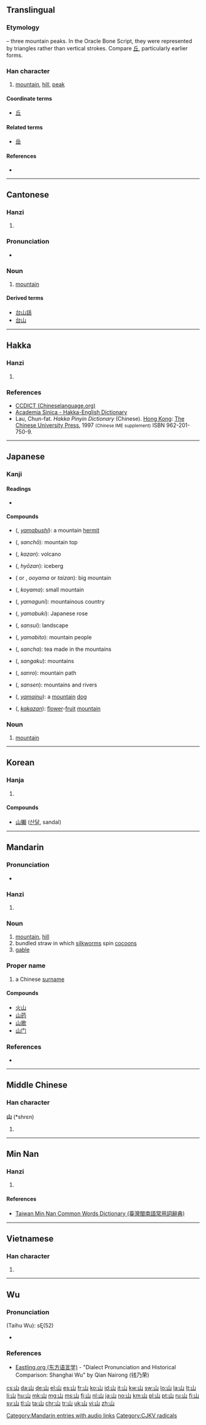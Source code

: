 {{CJK Unified Ideographs character info|hex=5C71}}
==Translingual==
{{stroke order|strokes=3}}
{{stroke order|type=animate}}
{{stroke order|type=cursive}}

===Etymology===
{{liushu|i}} – three mountain peaks. In the Oracle Bone Script, they were represented by triangles rather than vertical strokes. Compare [[丘]], particularly earlier forms.

{{Han etyl}}

===Han character===
{{Han char|rn=46|rad=山|as=00|sn=3|four=2277<sub>0</sub>|canj=山 (U)}}

# [[mountain]], [[hill]], [[peak]]

====Coordinate terms====
* [[丘]]

====Related terms====
* [[岳]]

====References====
* {{Han ref|kx=0307.010|dkj=07869|dj=0604.230|hdz=10759.110|uh=5C71|ud=23665|bh=A473|bd=42099}}

----

==Cantonese==

===Hanzi===
{{yue-hanzi|jyut=[[saan1]]|y=[[saan1]]}}

# {{defn|lang=yue|sort=山00}}

===Pronunciation===
* {{a|Hoisanese}} {{IPA|[san˧]|lang=yue}}

===Noun===
{{head|yue|noun}}

# [[mountain]]

====Derived terms====
* [[台山話]]
* [[台山]]

----

==Hakka==

===Hanzi===
{{hak-hanzi|poj=san|gd=san<sup>1</sup>|hpy=san1}}

# {{defn|lang=hak|sort=山00}}

===References===
* [http://www.chineselanguage.org/dictionaries/?mode=view&module=chardict&query= CCDICT (Chineselanguage.org)]
* [http://minhakka.ling.sinica.edu.tw/bkg/hakyin/search.php?DETAIL=1&LIMIT=id=xxxxx&dbname=su_tian_1&graph=2 Academia Sinica - Hakka-English Dictionary]
* Lau, Chun-fat. ''Hakka Pinyin Dictionary'' (Chinese). [[Hong Kong]]: [[w:Chinese University of Hong Kong|The Chinese University Press]], 1997 <small>(Chinese IME supplement)</small> ISBN 962-201-750-9.

----

==Japanese==

===Kanji===
{{ja-kanji|grade=1|rs=山00}}

====Readings====
* {{ja-readings
|goon=[[せん]] (sen)
|kanon=[[さん]] (san)
|kun=[[やま]] (yama)}}

====Compounds====
{{top2}}
* {{l|ja|山伏}} ({{l|ja|やまぶし}}, ''[[yamabushi]]''): a mountain [[hermit]]
* {{l|ja|山頂}} ({{l|ja|さんちょう}}, ''sanchō''): mountain top
* {{l|ja|火山}} ({{l|ja|かざん}}, ''kazan''): volcano
* {{l|ja|氷山}} ({{l|ja|ひょうざん}}, ''hyōzan''): iceberg
* {{l|ja|大山}} ({{l|ja|おおやま}} or {{l|ja|たいざん}}, ''ooyama'' or ''taizan''): big mountain
* {{l|ja|小山}} ({{l|ja|こやま}}, ''koyama''): small mountain
* {{l|ja|山国}} ({{l|ja|やまぐに}}, ''yamaguni''): mountainous country
* {{l|ja|山吹}} ({{l|ja|やまぶき}}, ''yamabuki''): Japanese rose
{{mid2}}
* {{l|ja|山水}} ({{l|ja|さんすい}}, ''sansui''): landscape
* {{l|ja|山人}} ({{l|ja|やまびと}}, ''yamabito''): mountain people
* {{l|ja|山茶}} ({{l|ja|さんちゃ}}, ''sancha''): tea made in the mountains
* {{l|ja|山岳}} ({{l|ja|さんがく}}, ''sangaku''): mountains
* {{l|ja|山路}} ({{l|ja|さんろ}}, ''sanro''): mountain path
* {{l|ja|山川}} ({{l|ja|さんせん}}, ''sansen''): mountains and rivers
* {{l|ja|山犬}} ({{l|ja|やまいぬ}}, ''[[yamainu]]''): a [[mountain]] [[dog]]
* {{l|ja|花果山}} ({{l|ja|かかざん}}, ''[[kakazan]]''): [[flower]]-[[fruit]] [[mountain]]
{{bottom}}

===Noun===
{{ja-noun|やま}}

# [[mountain]]
----

==Korean==

===Hanja===
{{ko-hanja|hangeul=산|rv=san|mr=san|y=san|eumhun=메|ehrv=me|ehmr=me|ehy=mey}}

# {{defn|lang=ko|sort=山00}}

====Compounds====
* [[山獺]] ([[산달]], sandal)

----

==Mandarin==

===Pronunciation===
* {{audio|zh-shān.ogg|audio}}

===Hanzi===
{{cmn-hanzi|pin=[[shān]] ([[shan1]])|wg=shan<sup>1</sup>}}

# {{defn|lang=cmn|sort=山00}}

===Noun===
{{cmn-noun|ts|pin=shān|pint=shan1|mw=座|rs=山00}}

# [[mountain]], [[hill]]
# bundled straw in which [[silkworms]] spin [[cocoons]]
# [[gable]]

===Proper name===
{{cmn-proper noun|ts|pin=shān|pint=shan1|rs=山00}}

# a Chinese [[surname]]

====Compounds====
* [[火山]]
* [[山药]]
* [[山歌]]
* [[山门]]

[[Category:Mandarin entries with audio links]]

===References===
* {{cite web
| url = http://www.mdbg.net/chindict/chindict.php?page=worddict&wdrst=0&wdqb=山
| title = 山
| work = MDBG English to Chinese dictionary ( Based on CC-CEDICT )
| language = Mandarin/English
| accessdate = 2014-02-26}}

----

==Middle Chinese==

===Han character===
'''山''' (*shrɛn)<!--asterisk indicates that this is a reconstructed pronunciation-->

# {{defn|lang=ltc|sort=山00}}

----

==Min Nan==

===Hanzi===
{{nan-hanzi|poj=san, soaⁿ|tlpa=san (san<sup>1</sup>), suann (suann<sup>1</sup>)}}

# {{defn|lang=nan}}

====References====
*[http://twblg.dict.edu.tw/holodict_new/result_detail.jsp?n_no=205&curpage=1&sample=%E5%B1%B1&radiobutton=1&querytarget=1&limit=20&pagenum=10&rowcount=193 Taiwan Min Nan Common Words Dictionary (臺灣閩南語常用詞辭典)]

----

==Vietnamese==

===Han character===
{{vi-hantu|[[san]], [[sơn]]|rs=山00}}

# {{defn|lang=vi|sort=山00}}

----

==Wu==
{{attention|wuu|PoS/L3 header?}}

===Pronunciation===
{{head|wuu}} {{a|Shanghai}} (Taihu Wu): sĘ(52)

* {{defn|lang=wuu|sort=山00}}

===References===
* [http://www.eastling.org/tdfweb/cmp.aspx?name=158 Eastling.org (东方语言学)] - "Dialect Pronunciation and Historical Comparison: Shanghai Wu" by Qian Nairong (钱乃荣)

[[Category:CJKV radicals]]

[[cs:山]]
[[da:山]]
[[de:山]]
[[el:山]]
[[es:山]]
[[fr:山]]
[[ko:山]]
[[id:山]]
[[it:山]]
[[kw:山]]
[[sw:山]]
[[lo:山]]
[[la:山]]
[[lt:山]]
[[li:山]]
[[hu:山]]
[[mk:山]]
[[mg:山]]
[[ms:山]]
[[fj:山]]
[[nl:山]]
[[ja:山]]
[[no:山]]
[[km:山]]
[[pl:山]]
[[pt:山]]
[[ru:山]]
[[fi:山]]
[[sv:山]]
[[tl:山]]
[[ta:山]]
[[chr:山]]
[[tr:山]]
[[uk:山]]
[[vi:山]]
[[zh:山]]